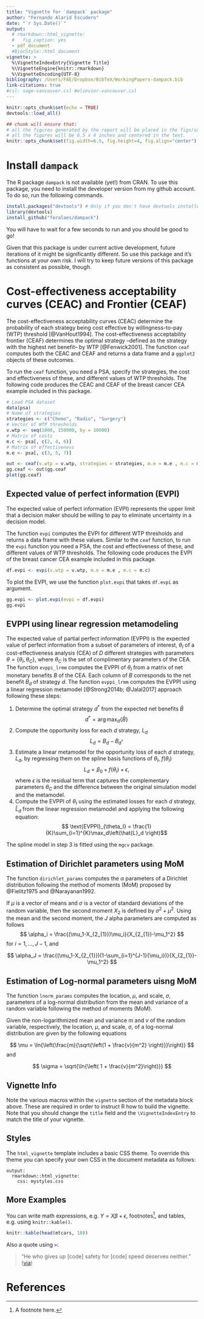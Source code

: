 ```yaml
---
title: "Vignette for `dampack` package"
author: "Fernando Alarid Escudero"
date: "`r Sys.Date()`"
output: 
  # rmarkdown::html_vignette:
  #   fig_caption: yes
  - pdf_document
  #BiocStyle::html_document
vignette: >
  %\VignetteIndexEntry{Vignette Title}
  %\VignetteEngine{knitr::rmarkdown}
  %\VignetteEncoding{UTF-8}
bibliography: /Users/FAE/Dropbox/BibTeX/WorkingPapers-dampack.bib
link-citations: true
#csl: sage-vancouver.csl #elsevier-vancouver.csl
---
```


```r
knitr::opts_chunk$set(echo = TRUE)
devtools::load_all()
```

```r
## chunk will ensure that:
# all the figures generated by the report will be placed in the figs/sub-directory
# all the figures will be 6.5 x 4 inches and centered in the text.
knitr::opts_chunk$set(fig.width=6.5, fig.height=4, fig.align="center")
```

# Install `dampack`

The R package `dampack` is not available (yet!) from CRAN. To use this package, you need to install the developer version from my github account. To do so, run the following commands.

```r
install.packages("devtools") # Only if you don't have devtools installed already
library(devtools)
install_github("feralaes/dampack")
```

You will have to wait for a few seconds to run and you should be good to go!

Given that this package is under current active development, future iterations of it might be significantly different. So use this package and it's functions at your own risk. I will try to keep future versions of this package as consistent as possible, though.

# Cost-effectiveness acceptability curves (CEAC) and Frontier (CEAF) 
The cost-effectiveness acceptability curves (CEAC) determine the probability of each strategy being cost effective by willingness-to-pay (WTP) threshold [@VanHout1994]. The cost-effectiveness acceptability frontier (CEAF) determines the optimal strategy --defined as the strategy with the highest net benefit-- by WTP [@Fenwick2001]. The function `ceaf` computes both the CEAC and CEAF and returns a data frame and a `ggplot2` objects of these outcomes.

To run the `ceaf` function, you need a PSA, specify the strategies, the cost and effectiveness of these, and different values of WTP thresholds. The following code produces the CEAC and CEAF of the breast cancer CEA example included in this package.

```r
# Load PSA dataset
data(psa)
# Name of strategies
strategies <- c("Chemo", "Radio", "Surgery")
# Vector of WTP thresholds
v.wtp <- seq(1000, 150000, by = 10000)
# Matrix of costs
m.c <- psa[, c(2, 4, 6)]
# Matrix of effectiveness
m.e <- psa[, c(3, 5, 7)]
```

```r
out <- ceaf(v.wtp = v.wtp, strategies = strategies, m.e = m.e , m.c = m.c)
gg.ceaf <- out$gg.ceaf
plot(gg.ceaf)
```

## Expected value of perfect information (EVPI)

The expected value of perfect information (EVPI) represents the upper limit that a decision maker should be willing to pay to eliminate uncertainty in a decision model. 

The function `evpi` computes the EVPI for different WTP thresholds and returns a data frame with these values. Similar to the `ceaf` function, to run the `evpi` function you need a PSA, the cost and effectiveness of these, and different values of WTP thresholds. The following code produces the EVPI of the breast cancer CEA example included in this package.

```r
df.evpi <- evpi(v.wtp = v.wtp, m.e = m.e , m.c = m.c)
```

To plot the EVPI, we use the function `plot.evpi` that takes `df.evpi` as argument.

```r
gg.evpi <- plot.evpi(evpi = df.evpi)
gg.evpi
```

## EVPPI using linear regression metamodeling
The expected value of partial perfect information (EVPPI) is the expected value of perfect information from a subset of parameters of interest, $\theta_I$ of a cost-effectiveness analysis (CEA) of $D$ different strategies with parameters $\theta = \{ \theta_I, \theta_C\}$, where $\theta_C$ is the set of complimentary parameters of the CEA. The function `evppi_lrmm` computes the EVPPI of $\theta_I$ from a matrix of net monetary benefits $B$ of the CEA. Each column of $B$ corresponds to the net benefit $B_d$ of strategy $d$. The function `evppi_lrmm` computes the EVPPI using a linear regression metamodel [@Strong2014b; @Jalal2017] approach following these steps:

1. Determine the optimal strategy $d^*$ from the expected net benefits $\bar{B}$
$$ d^* = \operatorname{arg\,max}_{d} \left\{\bar{B}\right\} $$
1. Compute the opportunity loss for each $d$ strategy, $L_d$
$$ L_d = B_d - B_{d^*} $$
1. Estimate a linear metamodel for the opportunity loss of each $d$ strategy, $L_d$, by regressing them on the spline basis functions of $\theta_I$, $f(\theta_I)$
$$ L_d = \beta_0 + f(\theta_I) + \epsilon,$$
where $\epsilon$ is the residual term that captures the complementary parameters $\theta_C$ and the difference between the original simulation model and the metamodel.
1. Compute the EVPPI of $\theta_I$ using the estimated losses for each $d$ strategy, $\hat{L}_d$ from the linear regression metamodel and applying the following equation:
$$ \text{EVPPI}_{\theta_I} = \frac{1}{K}\sum_{i=1}^{K}\max_d\left(\hat{L}_d \right)$$

The spline model in step 3 is fitted using the `mgcv` package.

## Estimation of Dirichlet parameters using MoM
The function `dirichlet_params` computes the $\alpha$ parameters of a Dirichlet distribution following the method of moments (MoM) proposed by @Fielitz1975 and @Narayanan1992.

If $\mu$ is a vector of means and $\sigma$ is a vector of standard deviations of the random variable, then the second moment $X_2$ is defined by $\sigma^2 + \mu^2$. Using the mean and the second moment, the $J$ alpha parameters are computed as follows
$$ \alpha_i = \frac{(\mu_1-X_{2_{1}})\mu_i}{X_{2_{1}}-\mu_1^2} $$
for $i = 1, \ldots, J-1$, and

$$ \alpha_J = \frac{(\mu_1-X_{2_{1}})(1-\sum_{i=1}^{J-1}{\mu_i})}{X_{2_{1}}-\mu_1^2} $$

## Estimation of Log-normal parameters uisng MoM
The function `lnorm_params` computes the location, $\mu$, and scale, $\sigma$, parameters of a log-normal distribution from the mean and variance of a random variable following the method of moments (MoM).

Given the non-logarithmized mean and variance $m$ and $v$ of the random variable, respectively, the location, $\mu$, and scale, $\sigma$, of a log-normal distribution are given by the following equations

$$ \mu = \ln{\left(\frac{m}{\sqrt{\left(1 + \frac{v}{m^2} \right)}}\right)} $$
and

$$ \sigma = \sqrt{\ln{\left( 1 + \frac{v}{m^2}\right)}} $$

## Vignette Info

Note the various macros within the `vignette` section of the metadata block above. These are required in order to instruct R how to build the vignette. Note that you should change the `title` field and the `\VignetteIndexEntry` to match the title of your vignette.

## Styles

The `html_vignette` template includes a basic CSS theme. To override this theme you can specify your own CSS in the document metadata as follows:

    output: 
      rmarkdown::html_vignette:
        css: mystyles.css

## More Examples

You can write math expressions, e.g. $Y = X\beta + \epsilon$, footnotes^[A footnote here.], and tables, e.g. using `knitr::kable()`.

```r
knitr::kable(head(mtcars, 10))
```

Also a quote using `>`:

> "He who gives up [code] safety for [code] speed deserves neither."
([via](https://twitter.com/hadleywickham/status/504368538874703872))

# References
